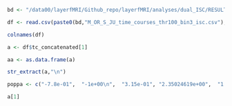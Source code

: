 

```r

bd <- "/data00/layerfMRI/Github_repo/layerfMRI/analyses/dual_ISC/RESULTS_ISC/"

df <- read.csv(paste0(bd,"M_OR_S_JU_time_courses_thr100_bin3_isc.csv"), stringsAsFactors = F)

colnames(df)

a <- df$tc_concatenated[1]

aa <- as.data.frame(a)

str_extract(a,"\n")

poppa <- c("-7.8e-01",  "-1e+00\n",  "3.15e-01", "2.35024619e+00",  "1.20e+00\n") %>% as.character()

a[1]



```


